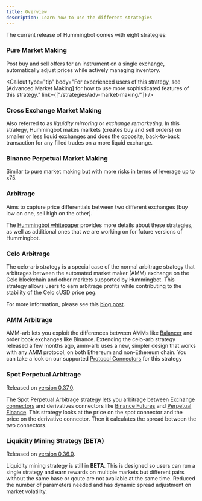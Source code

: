 ```yaml
---
title: Overview
description: Learn how to use the different strategies
---
```



The current release of Hummingbot comes with eight strategies:

### Pure Market Making

Post buy and sell offers for an instrument on a single exchange, automatically adjust prices while actively managing inventory.

<Callout
  type="tip"
  body="For experienced users of this strategy, see [Advanced Market Making] for how to use more sophisticated features of this strategy."
  link={["/strategies/adv-market-making/"]}
/>

### Cross Exchange Market Making

Also referred to as _liquidity mirroring_ or _exchange remarketing_. In this strategy, Hummingbot makes markets (creates buy and sell orders) on smaller or less liquid exchanges and does the opposite, back-to-back transaction for any filled trades on a more liquid exchange.

### Binance Perpetual Market Making

Similar to pure market making but with more risks in terms of leverage up to x75.

### Arbitrage

Aims to capture price differentials between two different exchanges (buy low on one, sell high on the other).

The [Hummingbot whitepaper](https://www.hummingbot.io/hummingbot.pdf) provides more details about these strategies, as well as additional ones that we are working on for future versions of Hummingbot.

### Celo Arbitrage

The celo-arb strategy is a special case of the normal arbitrage strategy that arbitrages between the automated market maker (AMM) exchange on the Celo blockchain and other markets supported by Hummingbot. This strategy allows users to earn arbitrage profits while contributing to the stability of the Celo cUSD price peg.

For more information, please see this [blog post](https://hummingbot.io/blog/2020-06-celo-arbitrage/).

### AMM Arbitrage

AMM-arb lets you exploit the differences between AMMs like [Balancer](/protocol-connectors/balancer/) and order book exchanges like Binance. Extending the celo-arb strategy released a few months ago, amm-arb uses a new, simpler design that works with any AMM protocol, on both Ethereum and non-Ethereum chain. You can take a look on our supported [Protocol Connectors](/protocol-connectors/overview/) for this strategy

### Spot Perpetual Arbitrage

Released on [version 0.37.0](/release-notes/0.37.0/).

The Spot Perpetual Arbitrage strategy lets you arbitrage between [Exchange connectors](/exchange-connectors/overview/) and derivatives connectors like [Binance Futures](/exchange-connectors/binance-futures/) and [Perpetual Finance](/protocol-connectors/perp-fi/). This strategy looks at the price on the spot connector and the price on the derivative connector. Then it calculates the spread between the two connectors.

### Liquidity Mining Strategy (BETA)

Released on [version 0.36.0](/release-notes/0.36.0/).

Liquidity mining strategy is still in **BETA**. This is designed so users can run a single strategy and earn rewards on multiple markets but different pairs without the same base or qoute are not available at the same time. Reduced the number of parameters needed and has dynamic spread adjustment on market volatility.

<Callout
  type="tip"
  body="Liquidity mining strategy will have more features on future releases"
/>
